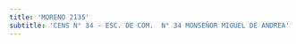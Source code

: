 ```yaml
---
title: 'MORENO 2135'
subtitle: 'CENS N° 34 - ESC. DE COM.  N° 34 MONSEÑOR MIGUEL DE ANDREA'
---
```


#
